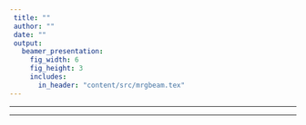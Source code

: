 ```yaml
---
 title: ""
 author: ""
 date: ""
 output: 
   beamer_presentation:
     fig_width: 6
     fig_height: 3
     includes:
       in_header: "content/src/mrgbeam.tex"
---
```


---




\mytitle{}
\vskip 1cm
\begin{center}
\begin{minipage}{0.8\linewidth}
\begin{block}{\centering {\bf TOWARD OPEN SCIENCE}}\centering Translating literature-reported quantitative 
pharmacology models for simulation and interactive
visual exploration
\end{block}
\end{minipage}
\end{center}

\vskip 1.5cm

\titlewhere


---




